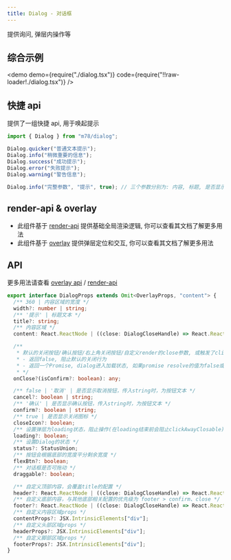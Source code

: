 ```yaml
---
title: Dialog - 对话框
---
```


提供询问, 弹层内操作等

## 综合示例

<demo
  demo={require("./dialog.tsx")}
  code={require("!!raw-loader!./dialog.tsx")}
/>

## 快捷 api

提供了一组快捷 api, 用于唤起提示

```ts
import { Dialog } from "m78/dialog";

Dialog.quicker("普通文本提示");
Dialog.info("稍微重要的信息");
Dialog.success("成功提示");
Dialog.error("失败提示");
Dialog.warning("警告信息");

Dialog.info("完整参数", "提示", true); // 三个参数分别为: 内容, 标题, 是否显示关闭按钮
```

## render-api & overlay

- 此组件基于 [render-api](/docs/components/ecology/render-api) 提供基础全局渲染逻辑, 你可以查看其文档了解更多用法
- 此组件基于 [overlay](/docs/components/feedback/overlay) 提供弹层定位和交互, 你可以查看其文档了解更多用法

## API

更多用法请查看 [overlay api](/docs/components/feedback/overlay/#api) / [render-api](/docs/components/ecology/render-api)

```ts
export interface DialogProps extends Omit<OverlayProps, "content"> {
  /** 360 | 内容区域的宽度 */
  width?: number | string;
  /** '提示' | 标题文本 */
  title?: string;
  /** 内容区域 */
  content: React.ReactNode | ((close: DialogCloseHandle) => React.ReactNode);

  /**
   * 默认的关闭按钮/确认按钮/右上角关闭按钮/自定义render的close参数, 或触发了clickAway时调用, 不同的返回类型会有不同的效果
   * - 返回false, 阻止默认的关闭行为
   * - 返回一个Promise, dialog进入加载状态, 如果promise resolve的值为false或抛出异常并阻止关闭
   * */
  onClose?(isConfirm?: boolean): any;

  /** false | '取消' | 是否显示取消按钮，传入string时，为按钮文本 */
  cancel?: boolean | string;
  /** '确认' | 是否显示确认按钮，传入string时，为按钮文本 */
  confirm?: boolean | string;
  /** true | 是否显示关闭图标 */
  closeIcon?: boolean;
  /** 设置弹层为loading状态，阻止操作(在loading结束前会阻止clickAwayClosable) */
  loading?: boolean;
  /** 设置Dialog的状态 */
  status?: StatusUnion;
  /** 按钮会根据底部的宽度平分剩余宽度 */
  flexBtn?: boolean;
  /** 对话框是否可拖动 */
  draggable?: boolean;

  /** 自定义顶部内容，会覆盖title的配置 */
  header?: React.ReactNode | ((close: DialogCloseHandle) => React.ReactNode);
  /** 自定义底部内容，与其他底部相关配置的优先级为 footer > confirm、close */
  footer?: React.ReactNode | ((close: DialogCloseHandle) => React.ReactNode);
  /** 自定义内容区域props */
  contentProps?: JSX.IntrinsicElements["div"];
  /** 自定义头部区域props */
  headerProps?: JSX.IntrinsicElements["div"];
  /** 自定义脚部区域props */
  footerProps?: JSX.IntrinsicElements["div"];
}
```
